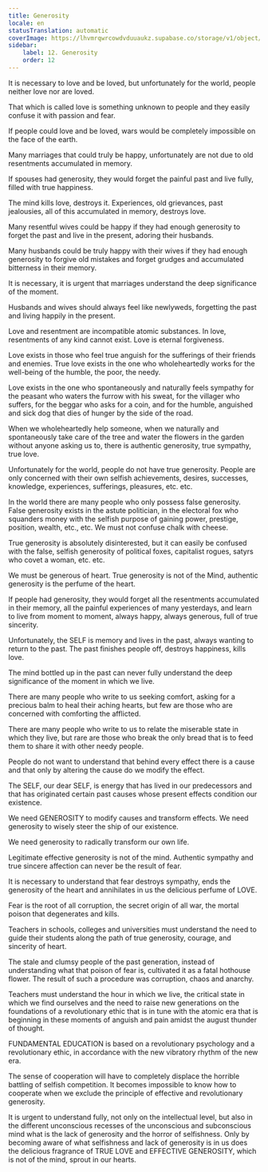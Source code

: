 ```yaml
---
title: Generosity
locale: en
statusTranslation: automatic
coverImage: https://lhvmrqwrcowdvduuaukz.supabase.co/storage/v1/object/public/strapi-uploads/small_cover-educacion-fundamental.webp-2d51a7828a2b1309555be27f7e2a61a0.webp
sidebar:
    label: 12. Generosity
    order: 12
---
```

It is necessary to love and be loved, but unfortunately for the world, people neither love nor are loved.

That which is called love is something unknown to people and they easily confuse it with passion and fear.

If people could love and be loved, wars would be completely impossible on the face of the earth.

Many marriages that could truly be happy, unfortunately are not due to old resentments accumulated in memory.

If spouses had generosity, they would forget the painful past and live fully, filled with true happiness.

The mind kills love, destroys it. Experiences, old grievances, past jealousies, all of this accumulated in memory, destroys love.

Many resentful wives could be happy if they had enough generosity to forget the past and live in the present, adoring their husbands.

Many husbands could be truly happy with their wives if they had enough generosity to forgive old mistakes and forget grudges and accumulated bitterness in their memory.

It is necessary, it is urgent that marriages understand the deep significance of the moment.

Husbands and wives should always feel like newlyweds, forgetting the past and living happily in the present.

Love and resentment are incompatible atomic substances. In love, resentments of any kind cannot exist. Love is eternal forgiveness.

Love exists in those who feel true anguish for the sufferings of their friends and enemies. True love exists in the one who wholeheartedly works for the well-being of the humble, the poor, the needy.

Love exists in the one who spontaneously and naturally feels sympathy for the peasant who waters the furrow with his sweat, for the villager who suffers, for the beggar who asks for a coin, and for the humble, anguished and sick dog that dies of hunger by the side of the road.

When we wholeheartedly help someone, when we naturally and spontaneously take care of the tree and water the flowers in the garden without anyone asking us to, there is authentic generosity, true sympathy, true love.

Unfortunately for the world, people do not have true generosity. People are only concerned with their own selfish achievements, desires, successes, knowledge, experiences, sufferings, pleasures, etc. etc.

In the world there are many people who only possess false generosity. False generosity exists in the astute politician, in the electoral fox who squanders money with the selfish purpose of gaining power, prestige, position, wealth, etc., etc. We must not confuse chalk with cheese.

True generosity is absolutely disinterested, but it can easily be confused with the false, selfish generosity of political foxes, capitalist rogues, satyrs who covet a woman, etc. etc.

We must be generous of heart. True generosity is not of the Mind, authentic generosity is the perfume of the heart.

If people had generosity, they would forget all the resentments accumulated in their memory, all the painful experiences of many yesterdays, and learn to live from moment to moment, always happy, always generous, full of true sincerity.

Unfortunately, the SELF is memory and lives in the past, always wanting to return to the past. The past finishes people off, destroys happiness, kills love.

The mind bottled up in the past can never fully understand the deep significance of the moment in which we live.

There are many people who write to us seeking comfort, asking for a precious balm to heal their aching hearts, but few are those who are concerned with comforting the afflicted.

There are many people who write to us to relate the miserable state in which they live, but rare are those who break the only bread that is to feed them to share it with other needy people.

People do not want to understand that behind every effect there is a cause and that only by altering the cause do we modify the effect.

The SELF, our dear SELF, is energy that has lived in our predecessors and that has originated certain past causes whose present effects condition our existence.

We need GENEROSITY to modify causes and transform effects. We need generosity to wisely steer the ship of our existence.

We need generosity to radically transform our own life.

Legitimate effective generosity is not of the mind. Authentic sympathy and true sincere affection can never be the result of fear.

It is necessary to understand that fear destroys sympathy, ends the generosity of the heart and annihilates in us the delicious perfume of LOVE.

Fear is the root of all corruption, the secret origin of all war, the mortal poison that degenerates and kills.

Teachers in schools, colleges and universities must understand the need to guide their students along the path of true generosity, courage, and sincerity of heart.

The stale and clumsy people of the past generation, instead of understanding what that poison of fear is, cultivated it as a fatal hothouse flower. The result of such a procedure was corruption, chaos and anarchy.

Teachers must understand the hour in which we live, the critical state in which we find ourselves and the need to raise new generations on the foundations of a revolutionary ethic that is in tune with the atomic era that is beginning in these moments of anguish and pain amidst the august thunder of thought.

FUNDAMENTAL EDUCATION is based on a revolutionary psychology and a revolutionary ethic, in accordance with the new vibratory rhythm of the new era.

The sense of cooperation will have to completely displace the horrible battling of selfish competition. It becomes impossible to know how to cooperate when we exclude the principle of effective and revolutionary generosity.

It is urgent to understand fully, not only on the intellectual level, but also in the different unconscious recesses of the unconscious and subconscious mind what is the lack of generosity and the horror of selfishness. Only by becoming aware of what selfishness and lack of generosity is in us does the delicious fragrance of TRUE LOVE and EFFECTIVE GENEROSITY, which is not of the mind, sprout in our hearts.


